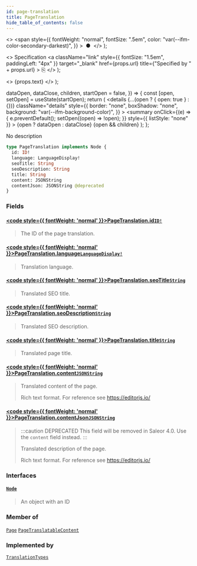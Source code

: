 ```yaml
---
id: page-translation
title: PageTranslation
hide_table_of_contents: false
---
```


  <>
    <span
      style={{
        fontWeight: "normal",
        fontSize: ".5em",
        color: "var(--ifm-color-secondary-darkest)",
      }}
    >
      &nbsp;●&nbsp;
    </span>
  </>
);

  <>
    Specification
    <a
      className="link"
      style={{ fontSize: "1.5em", paddingLeft: "4px" }}
      target="\_blank"
      href={props.url}
      title={"Specified by " + props.url}
    >
      ⎘
    </a>
  </>
);

  <>
    <span className={props.class}>{props.text}</span>
  </>
);


  dataOpen,
  dataClose,
  children,
  startOpen = false,
}) => {
  const [open, setOpen] = useState(startOpen);
  return (
    <details
      {...(open ? { open: true } : {})}
      className="details"
      style={{
        border: "none",
        boxShadow: "none",
        background: "var(--ifm-background-color)",
      }}
    >
      <summary
        onClick={(e) => {
          e.preventDefault();
          setOpen((open) => !open);
        }}
        style={{ listStyle: "none" }}
      >
        {open ? dataOpen : dataClose}
      </summary>
      {open && children}
    </details>
  );
};

No description

```graphql
type PageTranslation implements Node {
  id: ID!
  language: LanguageDisplay!
  seoTitle: String
  seoDescription: String
  title: String
  content: JSONString
  contentJson: JSONString @deprecated
}
```

### Fields

#### [<code style={{ fontWeight: 'normal' }}>PageTranslation.<b>id</b></code>](#)<Bullet />[`ID!`](../../../api-reference/miscellaneous/scalars/id) <Badge class="badge badge--secondary" text="non-null"/> <Badge class="badge badge--secondary" text="scalar"/>

> The ID of the page translation.

#### [<code style={{ fontWeight: 'normal' }}>PageTranslation.<b>language</b></code>](#)<Bullet />[`LanguageDisplay!`](../../../api-reference/miscellaneous/objects/language-display) <Badge class="badge badge--secondary" text="non-null"/> <Badge class="badge badge--secondary" text="object"/>

> Translation language.

#### [<code style={{ fontWeight: 'normal' }}>PageTranslation.<b>seoTitle</b></code>](#)<Bullet />[`String`](../../../api-reference/miscellaneous/scalars/string) <Badge class="badge badge--secondary" text="scalar"/>

> Translated SEO title.

#### [<code style={{ fontWeight: 'normal' }}>PageTranslation.<b>seoDescription</b></code>](#)<Bullet />[`String`](../../../api-reference/miscellaneous/scalars/string) <Badge class="badge badge--secondary" text="scalar"/>

> Translated SEO description.

#### [<code style={{ fontWeight: 'normal' }}>PageTranslation.<b>title</b></code>](#)<Bullet />[`String`](../../../api-reference/miscellaneous/scalars/string) <Badge class="badge badge--secondary" text="scalar"/>

> Translated page title.

#### [<code style={{ fontWeight: 'normal' }}>PageTranslation.<b>content</b></code>](#)<Bullet />[`JSONString`](../../../api-reference/miscellaneous/scalars/jsonstring) <Badge class="badge badge--secondary" text="scalar"/>

> Translated content of the page.
>
> Rich text format. For reference see https://editorjs.io/

#### [<code style={{ fontWeight: 'normal' }}>PageTranslation.<b>contentJson</b></code>](#)<Bullet />[`JSONString`](../../../api-reference/miscellaneous/scalars/jsonstring) <Badge class="badge badge--deprecated badge--secondary" text="deprecated"/> <Badge class="badge badge--secondary" text="scalar"/>

> :::caution DEPRECATED
> This field will be removed in Saleor 4.0. Use the `content` field instead.
> :::
>
> Translated description of the page.
>
> Rich text format. For reference see https://editorjs.io/

### Interfaces

#### [`Node`](../../../api-reference/miscellaneous/interfaces/node) <Badge class="badge badge--secondary" text="interface"/>

> An object with an ID

### Member of

[`Page`](../../../api-reference/pages/objects/page) <Badge class="badge badge--secondary" text="object"/><Bullet />[`PageTranslatableContent`](../../../api-reference/pages/objects/page-translatable-content) <Badge class="badge badge--secondary" text="object"/>

### Implemented by

[`TranslationTypes`](../../../api-reference/miscellaneous/unions/translation-types) <Badge class="badge badge--secondary" text="union"/>
